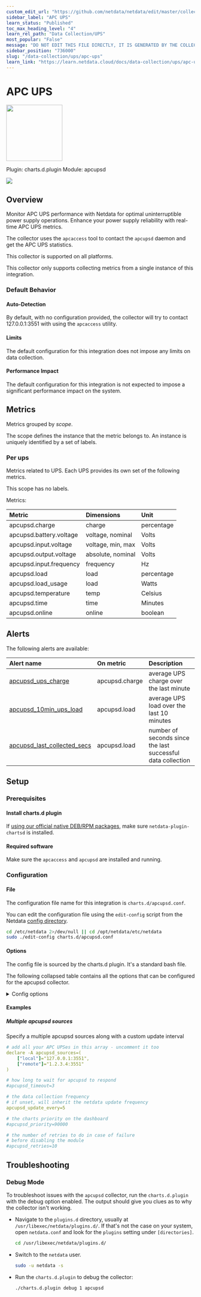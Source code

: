 ```yaml
---
custom_edit_url: "https://github.com/netdata/netdata/edit/master/collectors/charts.d.plugin/apcupsd/metadata.yaml"
sidebar_label: "APC UPS"
learn_status: "Published"
toc_max_heading_level: "4"
learn_rel_path: "Data Collection/UPS"
most_popular: "False"
message: "DO NOT EDIT THIS FILE DIRECTLY, IT IS GENERATED BY THE COLLECTOR'S metadata.yaml FILE"
sidebar_position: "736000"
slug: "/data-collection/ups/apc-ups"
learn_link: "https://learn.netdata.cloud/docs/data-collection/ups/apc-ups"
---
```



# APC UPS


<img src="https://netdata.cloud/img/apc.svg" width="150"/>


Plugin: charts.d.plugin
Module: apcupsd

<img src="https://img.shields.io/badge/maintained%20by-Netdata-%2300ab44" />

## Overview

Monitor APC UPS performance with Netdata for optimal uninterruptible power supply operations. Enhance your power supply reliability with real-time APC UPS metrics.

The collector uses the `apcaccess` tool to contact the `apcupsd` daemon and get the APC UPS statistics.

This collector is supported on all platforms.

This collector only supports collecting metrics from a single instance of this integration.


### Default Behavior

#### Auto-Detection

By default, with no configuration provided, the collector will try to contact 127.0.0.1:3551 with using the `apcaccess` utility.

#### Limits

The default configuration for this integration does not impose any limits on data collection.

#### Performance Impact

The default configuration for this integration is not expected to impose a significant performance impact on the system.


## Metrics

Metrics grouped by *scope*.

The scope defines the instance that the metric belongs to. An instance is uniquely identified by a set of labels.



### Per ups

Metrics related to UPS. Each UPS provides its own set of the following metrics.

This scope has no labels.

Metrics:

| Metric | Dimensions | Unit |
|:------|:----------|:----|
| apcupsd.charge | charge | percentage |
| apcupsd.battery.voltage | voltage, nominal | Volts |
| apcupsd.input.voltage | voltage, min, max | Volts |
| apcupsd.output.voltage | absolute, nominal | Volts |
| apcupsd.input.frequency | frequency | Hz |
| apcupsd.load | load | percentage |
| apcupsd.load_usage | load | Watts |
| apcupsd.temperature | temp | Celsius |
| apcupsd.time | time | Minutes |
| apcupsd.online | online | boolean |



## Alerts


The following alerts are available:

| Alert name  | On metric | Description |
|:------------|:----------|:------------|
| [ apcupsd_ups_charge ](https://github.com/netdata/netdata/blob/master/health/health.d/apcupsd.conf) | apcupsd.charge | average UPS charge over the last minute |
| [ apcupsd_10min_ups_load ](https://github.com/netdata/netdata/blob/master/health/health.d/apcupsd.conf) | apcupsd.load | average UPS load over the last 10 minutes |
| [ apcupsd_last_collected_secs ](https://github.com/netdata/netdata/blob/master/health/health.d/apcupsd.conf) | apcupsd.load | number of seconds since the last successful data collection |


## Setup

### Prerequisites

#### Install charts.d plugin

If [using our official native DEB/RPM packages](/docs/maintaining/update-netdata-agents#determine-which-installation-method-you-used), make sure `netdata-plugin-chartsd` is installed.


#### Required software

Make sure the `apcaccess` and `apcupsd` are installed and running.


### Configuration

#### File

The configuration file name for this integration is `charts.d/apcupsd.conf`.


You can edit the configuration file using the `edit-config` script from the
Netdata [config directory](/docs/configuring/configuration#the-netdata-config-directory).

```bash
cd /etc/netdata 2>/dev/null || cd /opt/netdata/etc/netdata
sudo ./edit-config charts.d/apcupsd.conf
```
#### Options

The config file is sourced by the charts.d plugin. It's a standard bash file.

The following collapsed table contains all the options that can be configured for the apcupsd collector.


<details><summary>Config options</summary>

| Name | Description | Default | Required |
|:----|:-----------|:-------|:--------:|
| apcupsd_sources | This is an array of apcupsd sources. You can have multiple entries there. Please refer to the example below on how to set it. | 127.0.0.1:3551 | False |
| apcupsd_timeout | How long to wait for apcupsd to respond. | 3 | False |
| apcupsd_update_every | The data collection frequency. If unset, will inherit the netdata update frequency. | 1 | False |
| apcupsd_priority | The charts priority on the dashboard. | 90000 | False |
| apcupsd_retries | The number of retries to do in case of failure before disabling the collector. | 10 | False |

</details>

#### Examples

##### Multiple apcupsd sources

Specify a multiple apcupsd sources along with a custom update interval

```yaml
# add all your APC UPSes in this array - uncomment it too
declare -A apcupsd_sources=(
    ["local"]="127.0.0.1:3551",
    ["remote"]="1.2.3.4:3551"
)

# how long to wait for apcupsd to respond
#apcupsd_timeout=3

# the data collection frequency
# if unset, will inherit the netdata update frequency
apcupsd_update_every=5

# the charts priority on the dashboard
#apcupsd_priority=90000

# the number of retries to do in case of failure
# before disabling the module
#apcupsd_retries=10

```


## Troubleshooting

### Debug Mode

To troubleshoot issues with the `apcupsd` collector, run the `charts.d.plugin` with the debug option enabled. The output
should give you clues as to why the collector isn't working.

- Navigate to the `plugins.d` directory, usually at `/usr/libexec/netdata/plugins.d/`. If that's not the case on
  your system, open `netdata.conf` and look for the `plugins` setting under `[directories]`.

  ```bash
  cd /usr/libexec/netdata/plugins.d/
  ```

- Switch to the `netdata` user.

  ```bash
  sudo -u netdata -s
  ```

- Run the `charts.d.plugin` to debug the collector:

  ```bash
  ./charts.d.plugin debug 1 apcupsd
  ```


